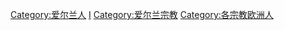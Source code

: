 [[Category:爱尔兰人|Category:爱尔兰人]]
[[Category:依宗教劃分的各國籍信徒|I]]
[[Category:爱尔兰宗教|Category:爱尔兰宗教]]
[[Category:各宗教欧洲人|Category:各宗教欧洲人]]